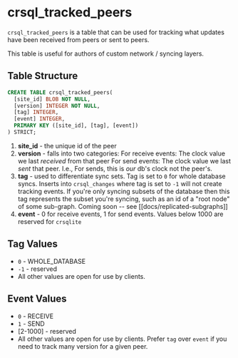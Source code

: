 # crsql_tracked_peers

`crsql_tracked_peers` is a table that can be used for tracking what updates have been received from peers or sent to peers.

This table is useful for authors of custom network / syncing layers.

## Table Structure

```sql
CREATE TABLE crsql_tracked_peers(
  [site_id] BLOB NOT NULL,
  [version] INTEGER NOT NULL,
  [tag] INTEGER,
  [event] INTEGER,
  PRIMARY KEY ([site_id], [tag], [event])
) STRICT;
```

1. **site_id** - the unique id of the peer
2. **version** - falls into two categories:
    For receive events: The clock value we last _received_ from that peer
    For send events: The clock value we last _sent_ that peer. I.e., For sends, this is _our_ db's clock not the peer's.
3. **tag** - used to differentiate sync sets. Tag is set to `0` for whole database syncs. Inserts into `crsql_changes` where tag is set to `-1` will not create tracking events. If you're only syncing subsets of the database then this tag represents the subset you're syncing, such as an id of a "root node" of some sub-graph. Coming soon -- see [[docs/replicated-subgraphs]]
4. **event** - 0 for receive events, 1 for send events. Values below 1000 are reserved for `crsqlite`

## Tag Values

- `0` - WHOLE_DATABASE
- `-1` - reserved
- All other values are open for use by clients.

## Event Values

- `0` - RECEIVE
- `1` - SEND
- [2-1000] - reserved
- All other values are open for use by clients. Prefer `tag` over `event` if you need to track many version for a given peer.

